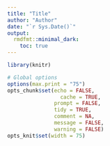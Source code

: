 ```yaml
---
title: "Title"
author: "Author"
date: "`r Sys.Date()`"
output:
  rmdfmt::minimal_dark:
    toc: true
---
```



```r
library(knitr)

# Global options
options(max.print = "75")
opts_chunk$set(echo = FALSE,
	             cache = TRUE,
               prompt = FALSE,
               tidy = TRUE,
               comment = NA,
               message = FALSE,
               warning = FALSE)
opts_knit$set(width = 75)
```
